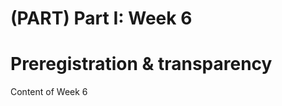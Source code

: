 \mainmatter

# (PART) Part I: Week 6 {-}

# Preregistration & transparency {#Week6}

Content of Week 6
